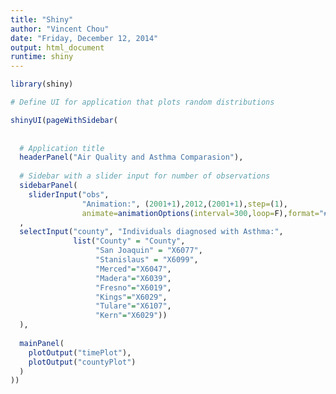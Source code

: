 ```yaml
---
title: "Shiny"
author: "Vincent Chou"
date: "Friday, December 12, 2014"
output: html_document
runtime: shiny
---
```



```r
library(shiny)

# Define UI for application that plots random distributions 

shinyUI(pageWithSidebar(
  
  
  # Application title
  headerPanel("Air Quality and Asthma Comparasion"),
  
  # Sidebar with a slider input for number of observations
  sidebarPanel(
    sliderInput("obs", 
                "Animation:", (2001+1),2012,(2001+1),step=(1),
                animate=animationOptions(interval=300,loop=F),format="####")
  ,
  selectInput("county", "Individuals diagnosed with Asthma:",
              list("County" = "County", 
                   "San Joaquin" = "X6077", 
                   "Stanislaus" = "X6099",
                   "Merced"="X6047",
                   "Madera"="X6039",
                   "Fresno"="X6019",
                   "Kings"="X6029",
                   "Tulare"="X6107",
                   "Kern"="X6029"))
  ),
  
  mainPanel(
    plotOutput("timePlot"),
    plotOutput("countyPlot")
  )
))
```
